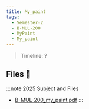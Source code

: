 ```yaml
---
title: My_paint
tags:
  - Semester-2
  - B-MUL-200
  - MyPaint
  - My_paint
---
```

> Timeline: ?


## Files 📂

:::note 2025 Subject and Files
- [B-MUL-200_my_paint.pdf](https://github.com/Studio-17/Epitech-Subjects/raw/main/Semester-2/B-MUL-200/MyPaint/My_paint/B-MUL-200_my_paint.pdf)
:::

